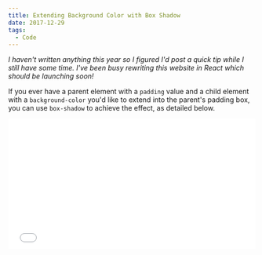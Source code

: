 ```yaml
---
title: Extending Background Color with Box Shadow
date: 2017-12-29
tags:
  - Code
---
```


_I haven't written anything this year so I figured I'd post a quick tip while I still have some time. I've been busy rewriting this website in React which should be launching soon!_

If you ever have a parent element with a `padding` value and a child element with a `background-color` you'd like to extend into the parent's padding box, you can use `box-shadow` to achieve the effect, as detailed below.

<iframe
  height="265"
  scrolling="no"
  title="Extend Background Color"
  src="//codepen.io/IanMitchell/embed/BJRzML/?height=265&theme-id=0&default-tab=css,result&embed-version=2"
  frameBorder="no"
  allowtransparency="true"
  allowFullScreen={true}
  width="100%"
>
  See the Pen{" "}
  <a href="https://codepen.io/IanMitchell/pen/BJRzML/">
    Extend Background Color
  </a>{" "}
  by Ian Mitchell (<a href="https://codepen.io/IanMitchell">@IanMitchell</a>) on{" "}
  <a href="https://codepen.io">CodePen</a>.
</iframe>
